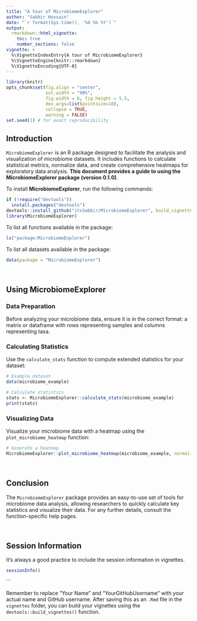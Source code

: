 ```yaml
---
title: "A tour of MicrobiomeExplorer"
author: "Sabbir Hossain"
date: "`r format(Sys.time(), '%d %b %Y')`"
output: 
  rmarkdown::html_vignette:
    toc: true
    number_sections: false
vignette: >
  %\VignetteIndexEntry{A tour of MicrobiomeExplorer}
  %\VignetteEngine{knitr::rmarkdown}
  %\VignetteEncoding{UTF-8}
---
```



```r
library(knitr)
opts_chunk$set(fig.align = "center", 
               out.width = "90%",
               fig.width = 6, fig.height = 5.5,
               dev.args=list(pointsize=10),
               collapse = TRUE,
               warning = FALSE)
set.seed(1) # for exact reproducibility
```

## Introduction

`MicrobiomeExplorer` is an R package designed to facilitate the analysis and visualization of microbiome datasets. It includes functions to calculate statistical metrics, normalize data, and create comprehensive heatmaps for exploratory data analysis. **This document provides a guide to using the MicrobiomeExplorer package (version 0.1.0)**.

To install **MicrobiomeExplorer**, run the following commands:

``` r
if (!require("devtools"))
  install.packages("devtools")
devtools::install_github("itsSabbir/MicrobiomeExplorer", build_vignettes = TRUE)
library(MicrobiomeExplorer)
```

To list all functions available in the package:
``` r
ls("package:MicrobiomeExplorer")
```

To list all datasets available in the package:
``` r
data(package = "MicrobiomeExplorer")
```

<br>

## Using MicrobiomeExplorer

### Data Preparation

Before analyzing your microbiome data, ensure it is in the correct format: a matrix or dataframe with rows representing samples and columns representing taxa.

### Calculating Statistics

Use the `calculate_stats` function to compute extended statistics for your dataset:

``` r
# Example dataset
data(microbiome_example)

# Calculate statistics
stats <- MicrobiomeExplorer::calculate_stats(microbiome_example)
print(stats)
```

### Visualizing Data

Visualize your microbiome data with a heatmap using the `plot_microbiome_heatmap` function:

``` r
# Generate a heatmap
MicrobiomeExplorer::plot_microbiome_heatmap(microbiome_example, normalize = TRUE)
```

<br>

## Conclusion

The `MicrobiomeExplorer` package provides an easy-to-use set of tools for microbiome data analysis, allowing researchers to quickly calculate key statistics and visualize their data. For any further details, consult the function-specific help pages.

<br>

## Session Information

It's always a good practice to include the session information in vignettes.

```r
sessionInfo()
```
```

Remember to replace "Your Name" and "YourGitHubUsername" with your actual name and GitHub username. After saving this as an `.Rmd` file in the `vignettes` folder, you can build your vignettes using the `devtools::build_vignettes()` function.
